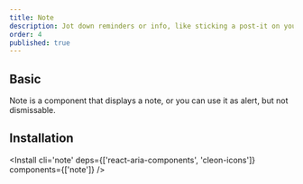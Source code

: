 ```yaml
---
title: Note
description: Jot down reminders or info, like sticking a post-it on your monitor, simple yet effective for quick memos and alerts.
order: 4
published: true
---
```


## Basic

Note is a component that displays a note, or you can use it as alert, but not dismissable.

<How toUse='statuses/note-demo' />

## Installation

<Install cli='note' deps={['react-aria-components', 'cleon-icons']} components={['note']} />
